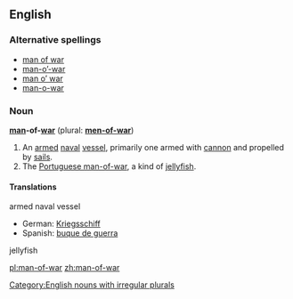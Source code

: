 ==English==

===Alternative spellings===
*[[man of war]]
*[[man-o'-war|man-o’-war]]
*[[man o' war|man o’ war]]
*[[man-o-war]]

===Noun===
[[Category:English nouns with irregular plurals]]
'''[[man]]-of-[[war]]''' (plural: '''[[men-of-war]]''')

# An [[armed]] [[naval]] [[vessel]], primarily one armed with [[cannon]] and propelled by [[sail]]s.
# The [[Portuguese man-of-war]], a kind of [[jellyfish]].

====Translations====
;armed naval vessel
*German: [[Kriegsschiff]] {{n}}
*Spanish: [[buque de guerra]] {{m}}

;jellyfish

[[pl:man-of-war]]
[[zh:man-of-war]]